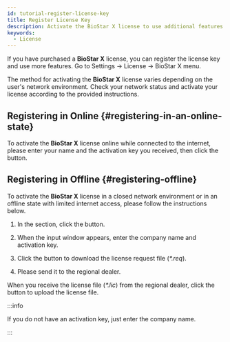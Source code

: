 ```yaml
---
id: tutorial-register-license-key
title: Register License Key
description: Activate the BioStar X license to use additional features.
keywords:
  - License
---
```


If you have purchased a **BioStar X** license, you can register the license key and use more features. Go to <Cmd>Settings</Cmd> → <IcLicense/> <Cmd>License</Cmd> → <Cmd>BioStar X</Cmd> menu.

The method for activating the **BioStar X** license varies depending on the user's network environment. Check your network status and activate your license according to the provided instructions.

## Registering in Online {#registering-in-an-online-state}

To activate the **BioStar X** license online while connected to the internet, please enter your name and the activation key you received, then click the <Cmd sid='setting.server.license.button.activate' product='2' /> button.

## Registering in Offline {#registering-offline}

To activate the **BioStar X** license in a closed network environment or in an offline state with limited internet access, please follow the instructions below.

1. In the <Cmd sid='setting.server.license.visitor' product='2' /> section, click the <Cmd sid='setting.server.license.button.requestOfflineKey' product='2' /> button.

2. When the input window appears, enter the company name and activation key.

3. Click the <Cmd sid='setting.server.license.button.download' product='2' /> button to download the license request file (*\*.req*).

4. Please send it to the regional dealer.

When you receive the license file (*\*.lic*) from the regional dealer, click the <Cmd sid='setting.server.license.button.activate' product='2' /> button to upload the license file.

:::info

If you do not have an activation key, just enter the company name.

:::

